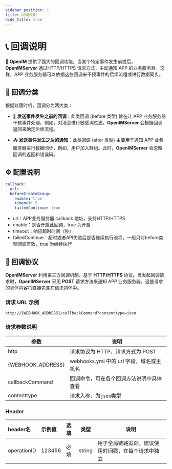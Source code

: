 ```yaml
---
sidebar_position: 1
title: 回调说明
hide_title: true
---
```


# 📞 回调说明

📢 **OpenIM** 提供了强大的回调功能。当某个特定事件发生前或后，**OpenIMServer** 通过HTTP/HTTPS 请求方式，主动通知 APP 的业务服务器。这样，APP 业务服务器可以依据这些回调来干预事件的后续流程或进行数据同步。

## 📑 回调分类

根据处理时机，回调分为两大类：

- 🚫 **发送事件发生之前的回调**：此类回调 (before 类型) 旨在让 APP 业务服务器干预事件处理，例如，对消息进行敏感词过滤。**OpenIMServer** 会根据回调返回来确定后续流程。

- 📤 **发送事件发生之后的通知**：此类回调 (after 类型) 主要用于通知 APP 业务服务器进行数据同步，例如，用户加入群组。此时，**OpenIMServer** 会忽略回调的返回和错误码。

## ⚙️ 配置说明

```yaml
callback:
  url:
  beforeCreateGroup:
    enable: true
    timeout: 5
    failedContinue: true

```

- url：APP业务服务器 callback 地址，支持HTTP/HTTPS
- enable：是否开启此回调，true 为开启
- timeout：响应超时时间（秒）
- failedContinue：超时或者API失败后是否继续执行流程，一般只对before类型回调有效，true 为继续执行

## 🔄 回调协议

**OpenIMServer** 利用第三方回调机制，基于 **HTTP/HTTPS** 协议。当发起回调请求时，**OpenIMServer** 采用 **POST** 请求方法来通知 APP 业务服务器。这些请求的具体内容将直接包含在请求包体中。

### 请求 URL 示例

```plaintext
http://{WEBHOOK_ADDRESS}/callbackCommand?contenttype=json
```

### 请求参数说明

| 参数              | 说明                                     |
| ----------------- | ---------------------------------------- |
| http              | 请求协议为 HTTP，请求方式为 POST         |
| {WEBHOOK_ADDRESS} | webhooks.yml 中的 url 字段，域名或主机名 |
| callbackCommand   | 回调命令，可在各个回调方法说明中具体查看 |
| contenttype       | 请求入参，为`json`类型                   |

### Header

| header名    | 示例值 | 选填 | 类型   | 说明                                               |
| :---------- | :----- | :--- | ------ | -------------------------------------------------- |
| operationID | 123456 | 必填 | string | 用于全局链路追踪，建议使用时间戳，在每个请求中独立 |
